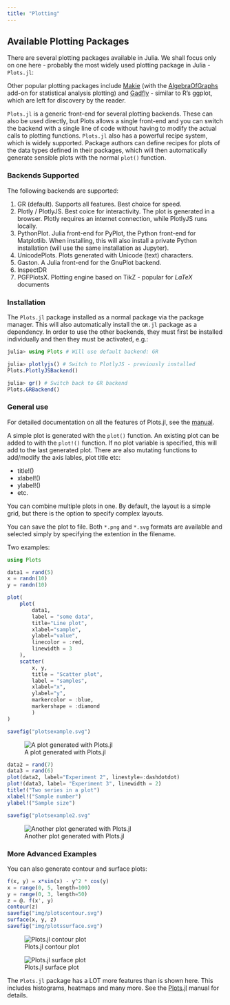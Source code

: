 ```yaml
---
title: "Plotting"
---
```


## Available Plotting Packages

There are several plotting packages available in Julia. We shall focus only on one here - probably the most widely used plotting package in Julia - `Plots.jl`:

Other popular plotting packages include [Makie](https://docs.makie.org/stable/) (with the [AlgebraOfGraphs](https://aog.makie.org/stable/) add-on for statistical analysis plotting) and [Gadfly](http://gadflyjl.org/stable/) - similar to R's ggplot, which are left for discovery by the reader.

`Plots.jl` is a generic front-end for several plotting backends. These can also be used directly, but Plots allows a single front-end and you can switch the backend with a single line of code without having to modify the actual calls to plotting functions. `Plots.jl` also has a powerful recipe system, which is widely supported. Package authors can define recipes for plots of the data types defined in their packages, which will then automatically generate sensible plots with the normal `plot()` function.

### Backends Supported
The following backends are supported:

1. GR (default). Supports all features. Best choice for speed.
2. Plotly / PlotlyJS. Best coice for interactivity. The plot is generated in a browser. Plotly requires an internet connection, while PlotlyJS runs locally.
3. PythonPlot. Julia front-end for PyPlot, the Python front-end for Matplotlib. When installing, this will also install a private Python installation (will use the same installation as Jupyter).
4. UnicodePlots. Plots generated with Unicode (text) characters.
5. Gaston. A Julia front-end for the GnuPlot backend.
6. InspectDR
7. PGFPlotsX. Plotting engine based on TikZ - popular for $LaTeX$ documents

### Installation
The `Plots.jl` package installed as a normal package via the package manager. This will also automatically install the `GR.jl` package as a dependency. In order to use the other backends, they must first be installed individually and then they must be activated, e.g.:

```julia
julia> using Plots # Will use default backend: GR

julia> plotlyjs() # Switch to PlotlyJS - previously installed
Plots.PlotlyJSBackend()

julia> gr() # Switch back to GR backend
Plots.GRBackend()
```
### General use

For detailed documentation on all the features of Plots.jl, see the [manual](https://docs.juliaplots.org/stable/). 

A simple plot is generated with the `plot()` function. An existing plot can be added to with the `plot!()` function. If no plot variable is specified, this will add to the last generated plot. There are also mutating functions to add/modify the axis lables, plot title etc:

- title!()
- xlabel!()
- ylabel!()
- etc.

You can combine multiple plots in one. By default, the layout is a simple grid, but there is the option to specify complex layouts. 

You can save the plot to file. Both `*.png` and `*.svg` formats are available and selected simply by specifying the extention in the filename.

Two examples:

```julia
using Plots

data1 = rand(5)
x = randn(10)
y = randn(10)

plot(
    plot(
        data1,
        label = "some data",
        title="Line plot",
        xlabel="sample",
        ylabel="value",
        linecolor = :red,
        linewidth = 3
    ),
    scatter(
        x, y, 
        title = "Scatter plot",
        label = "samples",
        xlabel="x",
        ylabel="y",
        markercolor = :blue,
        markershape = :diamond
        )
)

savefig("plotsexample.svg")
```
![A plot generated with Plots.jl](./img/plotsexample1.svg)

```julia
data2 = rand(7)
data3 = rand(6)
plot(data2, label="Experiment 2", linestyle=:dashdotdot)
plot!(data3, label= "Experiment 3", linewidth = 2)
title!("Two series in a plot")
xlabel!("Sample number")
ylabel!("Sample size")

savefig("plotsexample2.svg"
```
![Another plot generated with Plots.jl](./img/plotsexample2.svg)

### More Advanced Examples
You can also generate contour and surface plots:

```julia
f(x, y) = x*sin(x) - y^2 * cos(y)
x = range(0, 5, length=100)
y = range(0, 3, length=50)
z = @. f(x', y)
contour(z)
savefig("img/plotscontour.svg")
surface(x, y, z)
savefig("img/plotssurface.svg")
```
![Plots.jl contour plot](./img/plotscontour.svg)

![Plots.jl surface plot](./img/plotssurface.svg)

The `Plots.jl` package has a LOT more features than is shown here. This includes histograms, heatmaps and many more. See the [Plots.jl](https://docs.juliaplots.org/stable/) manual for details.


